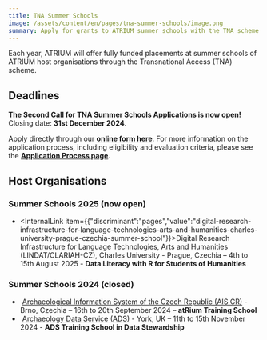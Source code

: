 ```yaml
---
title: TNA Summer Schools
image: /assets/content/en/pages/tna-summer-schools/image.png
summary: Apply for grants to ATRIUM summer schools with the TNA scheme
---
```

Each year, ATRIUM will offer fully funded placements at summer schools of ATRIUM host organisations through the Transnational Access (TNA) scheme.&#x20;

## Deadlines

**The Second Call for TNA Summer Schools Applications is now open!** \
Closing date: **31st December 2024**.

Apply directly through our [**online form here**](https://docs.google.com/forms/d/e/1FAIpQLSctI5Dw7VhUmVKQxSj7lPwGWCvEKU3oI5YlRi0Y1MihDKTXGg/viewform). For more information on the application process, including eligibility and evaluation criteria, please see the [**Application Process page**](https://atrium-research.eu/tna-application-process/).

## Host Organisations

### Summer Schools 2025 (now open)

* <InternalLink item={{"discriminant":"pages","value":"digital-research-infrastructure-for-language-technologies-arts-and-humanities-charles-university-prague-czechia-summer-school"}}>Digital Research Infrastructure for Language Technologies, Arts and Humanities (LINDAT/CLARIAH-CZ), Charles University</InternalLink> - Prague, Czechia – 4th to 15th August 2025 - **Data Literacy with R for Students of Humanities**

### Summer Schools 2024 (closed)

*  [Archaeological Information System of the Czech Republic (AIS CR)](https://atrium-research.eu/archaeological-information-system-of-the-czech-republic-institute-of-archaeology-of-the-czech-academy-of-sciences-brno-institute-of-archaeology-of-the-czech-academy-of-sciences-prague-brno-czech) - Brno, Czechia – 16th to 20th September 2024 – **atRium Training School**&#x20;
*  [Archaeology Data Service (ADS)](https://atrium-research.eu/archaeology-data-service-university-of-york-york-united-kingdom) - York, UK – 11th to 15th November 2024 - **ADS Training School in Data Stewardship**

<LinkButton label="Apply Now" href="https://atrium-research.eu/tna-application-process/" />
